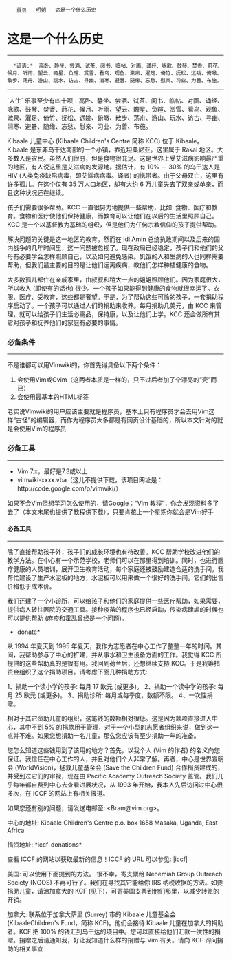 <div class="nav">
	[[index|首页]] - [[Python|明朝]] - 这是一个什么历史
</div>
= 这是一个什么历史 =
----
   *谚语:*  高卧、静坐、尝酒、试茶、阅书、临帖、对画、诵经、咏歌、鼓琴、焚香、莳花、候月、听雨、望云、瞻星、负暄、赏雪、看鸟、观鱼、漱泉、濯足、倚竹、抚松、远眺、俯瞰、散步、荡舟、游山、玩水、访古、寻幽、消寒、避暑、随缘、忘愁、慰亲、习业、为善、布施。
----
     
`人生` 乐事至少有四十项：高卧、静坐、尝酒、试茶、阅书、临帖、对画、诵经、咏歌、鼓琴、焚香、莳花、候月、听雨、望云、瞻星、负暄、赏雪、看鸟、观鱼、漱泉、濯足、倚竹、抚松、远眺、俯瞰、散步、荡舟、游山、玩水、访古、寻幽、消寒、避暑、随缘、忘愁、慰亲、习业、为善、布施。

Kibaale 儿童中心 (Kibaale Children's Centre 简称 KCC) 位于 Kibaale。Kibaale 是东非乌干达南部的一个小镇，靠近坦桑尼亚。这里属于 Rakai 地区。大多数人是农民。虽然人们很穷，但是食物很充足。这是世界上受艾滋病影响最严重的地区，有人说这里是艾滋病的发源地。据估计，有 10% － 30% 的乌干达人是 HIV (人类免疫缺陷病毒，即艾滋病病毒。译者) 的携带者。由于父母双亡，这里有许多孤儿。在这个仅有 35 万人口地区，却有大约 6 万儿童失去了双亲或单亲，而且这种状况还在继续。

孩子们需要很多帮助。KCC 一直很努力地提供一些帮助，比如: 食物、医疗和教育。食物和医疗使他们保持健康，而教育可以让他们在以后的生活里照顾自己。KCC 是一个以基督教为基础的组织，但是他们为任何宗教信仰的孩子提供帮助。

解决问题的关键是这一地区的教育。然而在 Idi Amin 总统执政期间以及后来的国内战争的几年时间里，这一问题被忽视了。现在政局已经稳定，孩子们和他们的父母有必要学会怎样照顾自己，以及如何避免感染。饥饿的人和生病的人也同样需要帮助，但我们最主要的目的是让他们远离疾病，教他们怎样种植健康的食物。

大多数孤儿都住在亲戚家里，由叔叔和稍大一点的姐姐照顾他们。因为家庭很大，所以收入 (即使有的话也) 很少。一个孩子如果能得到健康的食物就很幸运了。衣服、医疗、受教育，这些都是奢望。于是，为了帮助这些可怜的孩子，一套捐助程序启动了。一个孩子可以通过人们的捐助来收养。每月捐助几美元，由 KCC 来管理，就可以给孩子们生活必需品，保持康，以及让他们上学。KCC 还会做所有其它对孩子和抚养他们的家庭有必要的事情。

=== 必备条件 ===
----
不是谁都可以用Vimwiki的，你首先得具备以下两个条件：

# 会使用Vim或Gvim（这两者本质是一样的，只不过后者加了个漂亮的“壳”而已）
# 会使用最基本的HTML标签

老实说Vimwiki的用户应该主要就是程序员，基本上只有程序员才会去用Vim这样“古怪”的编辑器，而作为程序员大多都是有网页设计基础的，所以本文针对的就是会使用Vim的程序员

=== 必备工具 ===
----

* Vim 7.x，最好是7.3或以上
* vimwiki-xxxx.vba（这儿不提供下载，该项目网址是：http://code.google.com/p/vimwiki/）

如果不会Vim但想学习怎么使用的，请Google：“Vim 教程”，你会发现资料多了去了（本文末尾也提供了教程供下载），只要肯花上一个星期你就会是Vim好手 

==== 必备工具 ====
----
除了直接帮助孩子外，孩子们的成长环境也有待改善。KCC 帮助学校改进他们的教学方法。在中心有一个示范学校，老师们可以在那里得到培训。同时，也进行医疗健康的人员培训，展开卫生教育活动，每个家庭还被鼓励建造合适的洗手间。我帮忙建设了生产水泥板的地方，水泥板可以用来做一个很好的洗手间。它们的出售价格低于成本价。

我们还建了一个小诊所，可以给孩子和他们的家庭提供一些医疗帮助，如果需要，提供病人转往医院的交通工具。接种疫苗的程序也已经启动，传染病肆虐的时候也可以提供帮助
(麻疹和霍乱曾经是一个问题)。
*donate*
从 1994 年夏天到 1995 年夏天，我作为志愿者在中心工作了整整一年的时间。其间，我帮助参与了中心的扩建，并从事水和卫生设备方面的工作。我觉得 KCC 所提供的这些帮助真的是很有用。我回到荷兰后，还想继续支持 KCC。于是我筹措资金组织了这个捐助项目。请考虑下面几种捐助方式:

1、捐助一个读小学的孩子: 每月 17 欧元 (或更多)。
2、捐助一个读中学的孩子: 每月 25 欧元 (或更多)。
3、捐助诊所: 每月或每季度，数额不限。
4、一次性捐赠。

相对于其它资助儿童的组织，这笔钱的数额相对很低。这是因为款项直接进入中心，其中不到 5% 的捐款用于管理，对于一个小型的志愿者组织来说，做到这一点并不难。如果您想捐助一名儿童，那么您应该有至少捐助一年的准备。

您怎么知道这些钱用到了该用的地方？首先，以我个人 (Vim 的作者) 的名义向您保证。我信任在中心工作的人，并且对他们个人非常了解。再者，中心是世界宣明会 (WorldVision)，拯救儿童基金会 (Save the Children Fund) 合作捐资建成的，并受到过它们的审视，现在由 Pacific Academy Outreach Society 监管。我们几乎每年都自费到中心去查看进展状况，从 1993 年开始，我本人先后访问过中心很多次，在 ICCF 的网站上有相关报道。

如果您还有别的问题，请发送电邮至: <Bram@vim.org>。

中心的地址:
Kibaale Children's Centre
p.o. box 1658
Masaka, Uganda, East Africa

捐资地址: *iccf-donations*

查看 ICCF 的网站以获取最新的信息！ICCF 的 URL 可以参见: |iccf|

美国: 可以使用下面提到的方法。
很不幸，寄支票给 Nehemiah Group Outreach Society (NGOS) 不再可行了。我们在寻找其它能给你 IRS 纳税收据的方法。如要捐助儿童，请洽加拿大的 KCF (见下)，可寄美国支票到他们那里，以减少转账的开销。

加拿大: 联系位于加拿大萨里 (Surrey) 市的 Kibaale 儿童基金会 (KibaaleChildren's Fund，简称 KCF)。他们会接待 Kibaale 儿童在加拿大的捐助者。KCF 把 100% 的钱汇到乌干达的项目中。您可以直接给他们汇款一次性的捐赠。捐赠之后请通知我，好让我知道什么样的捐赠与 Vim 有关。请向 KCF 询问捐助的相关事宜

